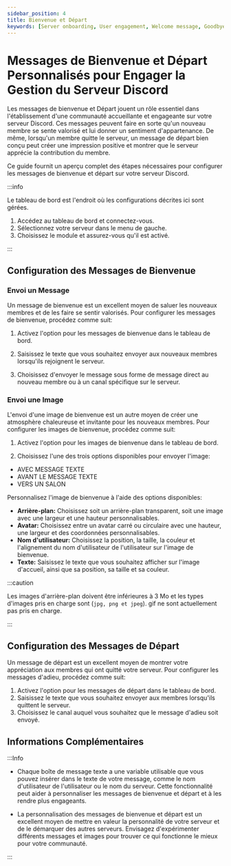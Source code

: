 ```yaml
---
sidebar_position: 4
title: Bienvenue et Départ
keywords: [Server onboarding, User engagement, Welcome message, Goodbye message, Customization] 
---
```



# Messages de Bienvenue et Départ Personnalisés pour Engager la Gestion du Serveur Discord

Les messages de bienvenue et Départ jouent un rôle essentiel dans l'établissement d'une communauté accueillante et engageante sur votre serveur Discord. Ces messages peuvent faire en sorte qu'un nouveau membre se sente valorisé et lui donner un sentiment d'appartenance. De même, lorsqu'un membre quitte le serveur, un message de départ bien conçu peut créer une impression positive et montrer que le serveur apprécie la contribution du membre.

Ce guide fournit un aperçu complet des étapes nécessaires pour configurer les messages de bienvenue et départ sur votre serveur Discord.

:::info

Le tableau de bord est l'endroit où les configurations décrites ici sont gérées.

1. Accédez au tableau de bord et connectez-vous.
2. Sélectionnez votre serveur dans le menu de gauche.
3. Choisissez le module et assurez-vous qu'il est activé.

:::

## Configuration des Messages de Bienvenue

### Envoi un Message

Un message de bienvenue est un excellent moyen de saluer les nouveaux membres et de les faire se sentir valorisés. Pour configurer les messages de bienvenue, procédez comme suit:

1. Activez l'option pour les messages de bienvenue dans le tableau de bord.

2. Saisissez le texte que vous souhaitez envoyer aux nouveaux membres lorsqu'ils rejoignent le serveur.

3. Choisissez d'envoyer le message sous forme de message direct au nouveau membre ou à un canal spécifique sur le serveur.

### Envoi une Image

L'envoi d'une image de bienvenue est un autre moyen de créer une atmosphère chaleureuse et invitante pour les nouveaux membres. Pour configurer les images de bienvenue, procédez comme suit:

1. Activez l'option pour les images de bienvenue dans le tableau de bord.

2. Choisissez l'une des trois options disponibles pour envoyer l'image:

- AVEC MESSAGE TEXTE
- AVANT LE MESSAGE TEXTE
- VERS UN SALON

Personnalisez l'image de bienvenue à l'aide des options disponibles:

- **Arrière-plan:** Choisissez soit un arrière-plan transparent, soit une image avec une largeur et une hauteur personnalisables.
- **Avatar:** Choisissez entre un avatar carré ou circulaire avec une hauteur, une largeur et des coordonnées personnalisables.
- **Nom d'utilisateur:** Choisissez la position, la taille, la couleur et l'alignement du nom d'utilisateur de l'utilisateur sur l'image de bienvenue.
- **Texte:** Saisissez le texte que vous souhaitez afficher sur l'image d'accueil, ainsi que sa position, sa taille et sa couleur.

:::caution

Les images d'arrière-plan doivent être inférieures à 3 Mo et les types d'images pris en charge sont (`jpg, png et jpeg`). gif ne sont actuellement pas pris en charge.

:::

## Configuration des Messages de Départ

Un message de départ est un excellent moyen de montrer votre appréciation aux membres qui ont quitté votre serveur. Pour configurer les messages d'adieu, procédez comme suit:

1. Activez l'option pour les messages de départ dans le tableau de bord.
2. Saisissez le texte que vous souhaitez envoyer aux membres lorsqu'ils quittent le serveur.
3. Choisissez le canal auquel vous souhaitez que le message d'adieu soit envoyé.

## Informations Complémentaires

:::Info

- Chaque boîte de message texte a une variable utilisable que vous pouvez insérer dans le texte de votre message, comme le nom d'utilisateur de l'utilisateur ou le nom du serveur. Cette fonctionnalité peut aider à personnaliser les messages de bienvenue et départ et à les rendre plus engageants.

- La personnalisation des messages de bienvenue et départ est un excellent moyen de mettre en valeur la personnalité de votre serveur et de le démarquer des autres serveurs. Envisagez d'expérimenter différents messages et images pour trouver ce qui fonctionne le mieux pour votre communauté.

:::
